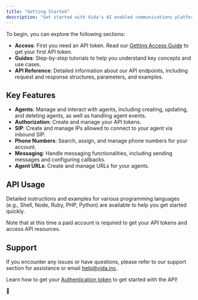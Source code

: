 ```yaml
---
title: "Getting Started"
description: "Get started with Vida's AI enabled communications platform."
---
```


To begin, you can explore the following sections:

- **Access**: First you need an API token. Read our [Getting Access Guide](/api-reference/authentication) to get your first API token.
- **Guides**: Step-by-step tutorials to help you understand key concepts and use cases.
- **API Reference**: Detailed information about our API endpoints, including request and response structures, parameters, and examples.

## Key Features

- **Agents**: Manage and interact with agents, including creating, updating, and deleting agents, as well as handling agent events.
- **Authorization**: Create and manage your API tokens.
- **SIP**: Create and manage IPs allowed to connect to your agent via inbound SIP.
- **Phone Numbers**: Search, assign, and manage phone numbers for your account.
- **Messaging**: Handle messaging functionalities, including sending messages and configuring callbacks.
- **Agent URLs**: Create and manage URLs for your agents.

## API Usage

Detailed instructions and examples for various programming languages (e.g., Shell, Node, Ruby, PHP, Python) are available to help you get started quickly.

Note that at this time a paid account is required to get your API tokens and access API resources.

## Support

If you encounter any issues or have questions, please refer to our support section for assistance or email [help@vida.inc](mailto:help@vida.inc).

Learn how to get your [Authentication token](/api-reference/authentication) to get started with the API!



:blue_heart: